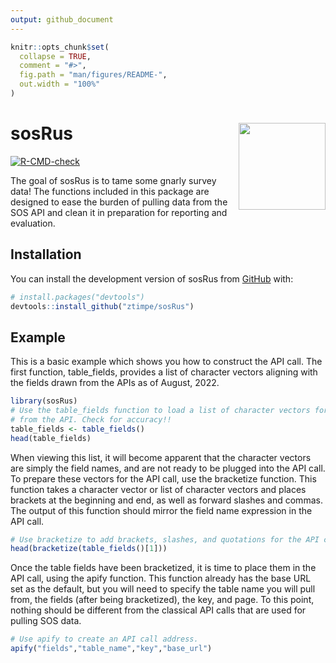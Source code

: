 ```yaml
---
output: github_document
---
```


<!-- README.md is generated from README.Rmd. Please edit that file -->

```r
knitr::opts_chunk$set(
  collapse = TRUE,
  comment = "#>",
  fig.path = "man/figures/README-",
  out.width = "100%"
)
```

# sosRus <a href="https://ztimpe.github.io/sosRus/"><img src="man/figures/logo.png" align="right" height="139" /></a>

<!-- badges: start -->
[![R-CMD-check](https://github.com/ztimpe/sosRus/actions/workflows/R-CMD-check.yaml/badge.svg)](https://github.com/ztimpe/sosRus/actions/workflows/R-CMD-check.yaml)
<!-- badges: end -->

The goal of sosRus is to tame some gnarly survey data! The functions included in this package are designed to ease the burden of pulling data from the SOS API and clean it in preparation for reporting and evaluation.

## Installation

You can install the development version of sosRus from [GitHub](https://github.com/) with:

``` r
# install.packages("devtools")
devtools::install_github("ztimpe/sosRus")
```

## Example

This is a basic example which shows you how to construct the API call. The first
function, table_fields, provides a list of character vectors aligning with the
fields drawn from the APIs as of August, 2022. 
```r
library(sosRus)
# Use the table_fields function to load a list of character vectors for pulling 
# from the API. Check for accuracy!!
table_fields <- table_fields()
head(table_fields)
```
When viewing this list, it will become apparent that the character vectors are 
simply the field names, and are not ready to be plugged into the API call. To 
prepare these vectors for the API call, use the bracketize function. This function
takes a character vector or list of character vectors and places brackets at the 
beginning and end, as well as forward slashes and commas. The output of this 
function should mirror the field name expression in the API call.
```r
# Use bracketize to add brackets, slashes, and quotations for the API call
head(bracketize(table_fields()[1]))
```
Once the table fields have been bracketized, it is time to place them in the API
call, using the apify function. This function already has the base URL set as the 
default, but you will need to specify the table name you will pull from, the 
fields (after being bracketized), the key, and page. To this point, nothing should
be different from the classical API calls that are used for pulling SOS data.
```r
# Use apify to create an API call address. 
apify("fields","table_name","key","base_url")
```

